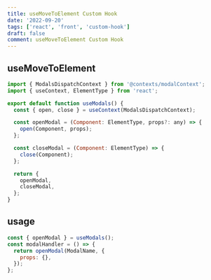 ```yaml
---
title: useMoveToElement Custom Hook
date: '2022-09-20'
tags: ['react', 'front', 'custom-hook']
draft: false
comment: useMoveToElement Custom Hook
---
```


## useMoveToElement

```jsx
import { ModalsDispatchContext } from '@contexts/modalContext';
import { useContext, ElementType } from 'react';

export default function useModals() {
  const { open, close } = useContext(ModalsDispatchContext);

  const openModal = (Component: ElementType, props?: any) => {
    open(Component, props);
  };

  const closeModal = (Component: ElementType) => {
    close(Component);
  };

  return {
    openModal,
    closeModal,
  };
}
```

## usage

```jsx
const { openModal } = useModals();
const modalHandler = () => {
  return openModal(ModalName, {
    props: {},
  });
};
```
